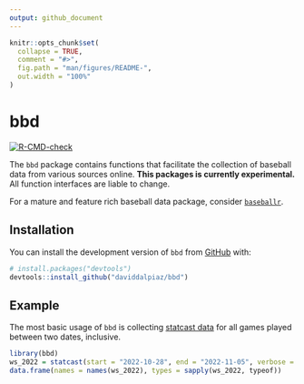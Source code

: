 ```yaml
---
output: github_document
---
```


<!-- README.md is generated from README.Rmd. Please edit that file -->

```r
knitr::opts_chunk$set(
  collapse = TRUE,
  comment = "#>",
  fig.path = "man/figures/README-",
  out.width = "100%"
)
```

# bbd

<!-- badges: start -->
[![R-CMD-check](https://github.com/daviddalpiaz/bbd/actions/workflows/R-CMD-check.yaml/badge.svg)](https://github.com/daviddalpiaz/bbd/actions)
<!-- badges: end -->

The `bbd` package contains functions that facilitate the collection of baseball data from various sources online. **This packages is currently experimental.** All function interfaces are liable to change.

For a mature and feature rich baseball data package, consider [`baseballr`](https://github.com/BillPetti/baseballr).

## Installation

You can install the development version of `bbd` from [GitHub](https://github.com/) with:

``` r
# install.packages("devtools")
devtools::install_github("daviddalpiaz/bbd")
```

## Example

The most basic usage of `bbd` is collecting [statcast data](https://baseballsavant.mlb.com/statcast_search) for all games played between two dates, inclusive.

```r
library(bbd)
ws_2022 = statcast(start = "2022-10-28", end = "2022-11-05", verbose = TRUE)
data.frame(names = names(ws_2022), types = sapply(ws_2022, typeof))
```
